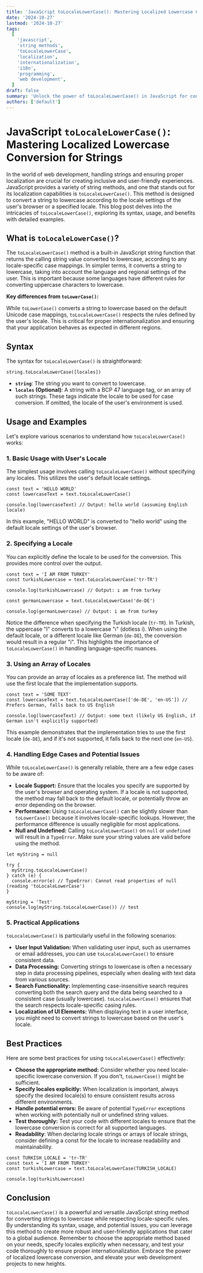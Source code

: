 ```yaml
---
title: 'JavaScript toLocaleLowerCase(): Mastering Localized Lowercase Conversion for Strings'
date: '2024-10-27'
lastmod: '2024-10-27'
tags:
  [
    'javascript',
    'string methods',
    'toLocaleLowerCase',
    'localization',
    'internationalization',
    'i18n',
    'programming',
    'web development',
  ]
draft: false
summary: 'Unlock the power of toLocaleLowerCase() in JavaScript for converting strings to lowercase while respecting locale-specific rules.  Learn how to use this essential string method with examples for proper internationalization.'
authors: ['default']
---
```


# JavaScript `toLocaleLowerCase()`: Mastering Localized Lowercase Conversion for Strings

In the world of web development, handling strings and ensuring proper localization are crucial for creating inclusive and user-friendly experiences. JavaScript provides a variety of string methods, and one that stands out for its localization capabilities is `toLocaleLowerCase()`. This method is designed to convert a string to lowercase according to the locale settings of the user's browser or a specified locale. This blog post delves into the intricacies of `toLocaleLowerCase()`, exploring its syntax, usage, and benefits with detailed examples.

## What is `toLocaleLowerCase()`?

The `toLocaleLowerCase()` method is a built-in JavaScript string function that returns the calling string value converted to lowercase, according to any locale-specific case mappings. In simpler terms, it converts a string to lowercase, taking into account the language and regional settings of the user. This is important because some languages have different rules for converting uppercase characters to lowercase.

**Key differences from `toLowerCase()`:**

While `toLowerCase()` converts a string to lowercase based on the default Unicode case mappings, `toLocaleLowerCase()` respects the rules defined by the user's locale. This is critical for proper internationalization and ensuring that your application behaves as expected in different regions.

## Syntax

The syntax for `toLocaleLowerCase()` is straightforward:

```plaintext
string.toLocaleLowerCase([locales])
```

- **`string`**: The string you want to convert to lowercase.
- **`locales` (Optional)**: A string with a BCP 47 language tag, or an array of such strings. These tags indicate the locale to be used for case conversion. If omitted, the locale of the user's environment is used.

## Usage and Examples

Let's explore various scenarios to understand how `toLocaleLowerCase()` works:

### 1. Basic Usage with User's Locale

The simplest usage involves calling `toLocaleLowerCase()` without specifying any locales. This utilizes the user's default locale settings.

```plaintext
const text = 'HELLO WORLD'
const lowercaseText = text.toLocaleLowerCase()

console.log(lowercaseText) // Output: hello world (assuming English locale)
```

In this example, "HELLO WORLD" is converted to "hello world" using the default locale settings of the user's browser.

### 2. Specifying a Locale

You can explicitly define the locale to be used for the conversion. This provides more control over the output.

```plaintext
const text = 'I AM FROM TURKEY'
const turkishLowercase = text.toLocaleLowerCase('tr-TR')

console.log(turkishLowercase) // Output: ı am from turkey

const germanLowercase = text.toLocaleLowerCase('de-DE')

console.log(germanLowercase) // Output: i am from turkey
```

Notice the difference when specifying the Turkish locale (`tr-TR`). In Turkish, the uppercase "I" converts to a lowercase "ı" (dotless i). When using the default locale, or a different locale like German (`de-DE`), the conversion would result in a regular "i". This highlights the importance of `toLocaleLowerCase()` in handling language-specific nuances.

### 3. Using an Array of Locales

You can provide an array of locales as a preference list. The method will use the first locale that the implementation supports.

```plaintext
const text = 'SOME TEXT'
const lowercaseText = text.toLocaleLowerCase(['de-DE', 'en-US']) // Prefers German, falls back to US English

console.log(lowercaseText) // Output: some text (likely US English, if German isn't explicitly supported)
```

This example demonstrates that the implementation tries to use the first locale (`de-DE`), and if it's not supported, it falls back to the next one (`en-US`).

### 4. Handling Edge Cases and Potential Issues

While `toLocaleLowerCase()` is generally reliable, there are a few edge cases to be aware of:

- **Locale Support:** Ensure that the locales you specify are supported by the user's browser and operating system. If a locale is not supported, the method may fall back to the default locale, or potentially throw an error depending on the browser.
- **Performance:** Using `toLocaleLowerCase()` can be slightly slower than `toLowerCase()` because it involves locale-specific lookups. However, the performance difference is usually negligible for most applications.
- **Null and Undefined:** Calling `toLocaleLowerCase()` on `null` or `undefined` will result in a `TypeError`. Make sure your string values are valid before using the method.

```plaintext
let myString = null

try {
  myString.toLocaleLowerCase()
} catch (e) {
  console.error(e) // TypeError: Cannot read properties of null (reading 'toLocaleLowerCase')
}

myString = 'Test'
console.log(myString.toLocaleLowerCase()) // test
```

### 5. Practical Applications

`toLocaleLowerCase()` is particularly useful in the following scenarios:

- **User Input Validation:** When validating user input, such as usernames or email addresses, you can use `toLocaleLowerCase()` to ensure consistent data.
- **Data Processing:** Converting strings to lowercase is often a necessary step in data processing pipelines, especially when dealing with text data from various sources.
- **Search Functionality:** Implementing case-insensitive search requires converting both the search query and the data being searched to a consistent case (usually lowercase). `toLocaleLowerCase()` ensures that the search respects locale-specific casing rules.
- **Localization of UI Elements:** When displaying text in a user interface, you might need to convert strings to lowercase based on the user's locale.

## Best Practices

Here are some best practices for using `toLocaleLowerCase()` effectively:

- **Choose the appropriate method:** Consider whether you need locale-specific lowercase conversion. If you don't, `toLowerCase()` might be sufficient.
- **Specify locales explicitly:** When localization is important, always specify the desired locale(s) to ensure consistent results across different environments.
- **Handle potential errors:** Be aware of potential `TypeError` exceptions when working with potentially null or undefined string values.
- **Test thoroughly:** Test your code with different locales to ensure that the lowercase conversion is correct for all supported languages.
- **Readability**: When declaring locale strings or arrays of locale strings, consider defining a const for the locale to increase readability and maintainability.

```plaintext
const TURKISH_LOCALE = 'tr-TR'
const text = 'I AM FROM TURKEY'
const turkishLowercase = text.toLocaleLowerCase(TURKISH_LOCALE)

console.log(turkishLowercase)
```

## Conclusion

`toLocaleLowerCase()` is a powerful and versatile JavaScript string method for converting strings to lowercase while respecting locale-specific rules. By understanding its syntax, usage, and potential issues, you can leverage this method to create more robust and user-friendly applications that cater to a global audience. Remember to choose the appropriate method based on your needs, specify locales explicitly when necessary, and test your code thoroughly to ensure proper internationalization. Embrace the power of localized lowercase conversion, and elevate your web development projects to new heights.
